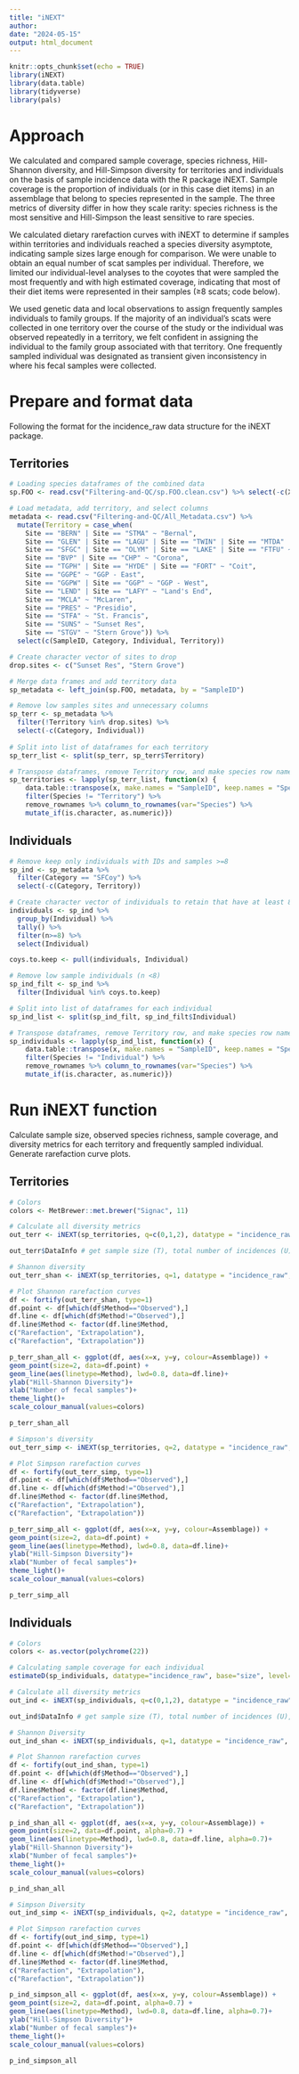 ```yaml
---
title: "iNEXT"
author: 
date: "2024-05-15"
output: html_document
---
```


```r
knitr::opts_chunk$set(echo = TRUE)
library(iNEXT)
library(data.table)
library(tidyverse)
library(pals)
```

# Approach

We calculated and compared sample coverage, species richness, Hill-Shannon diversity, and Hill-Simpson diversity for territories and individuals on the basis of sample incidence data with the R package iNEXT. Sample coverage is the proportion of individuals (or in this case diet items) in an assemblage that belong to species represented in the sample. The three metrics of diversity differ in how they scale rarity: species richness is the most sensitive and Hill-Simpson the least sensitive to rare species. 

We calculated dietary rarefaction curves with iNEXT to determine if samples within territories and individuals reached a species diversity asymptote, indicating sample sizes large enough for comparison. We were unable to obtain an equal number of scat samples per individual. Therefore, we limited our individual-level analyses to the coyotes that were sampled the most frequently and with high estimated coverage, indicating that most of their diet items were represented in their samples (≥8 scats; code below). 

We used genetic data and local observations to assign frequently samples individuals to family groups. If the majority of an individual’s scats were collected in one territory over the course of the study or the individual was observed repeatedly in a territory, we felt confident in assigning the individual to the family group associated with that territory. One frequently sampled individual was designated as transient given inconsistency in where his fecal samples were collected.

# Prepare and format data

Following the format for the incidence_raw data structure for the iNEXT package.

## Territories

```r
# Loading species dataframes of the combined data
sp.FOO <- read.csv("Filtering-and-QC/sp.FOO.clean.csv") %>% select(-c(X))

# Load metadata, add territory, and select columns
metadata <- read.csv("Filtering-and-QC/All_Metadata.csv") %>% 
  mutate(Territory = case_when(
    Site == "BERN" | Site == "STMA" ~ "Bernal",
    Site == "GLEN" | Site == "LAGU" | Site == "TWIN" | Site == "MTDA" | Site == "GGHP" ~ "Glen",
    Site == "SFGC" | Site == "OLYM" | Site == "LAKE" | Site == "FTFU" ~ "Merced",
    Site == "BVP" | Site == "CHP" ~ "Corona",
    Site == "TGPH" | Site == "HYDE" | Site == "FORT" ~ "Coit",
    Site == "GGPE" ~ "GGP - East",
    Site == "GGPW" | Site == "GGP" ~ "GGP - West",
    Site == "LEND" | Site == "LAFY" ~ "Land's End",
    Site == "MCLA" ~ "McLaren",
    Site == "PRES" ~ "Presidio",
    Site == "STFA" ~ "St. Francis",
    Site == "SUNS" ~ "Sunset Res",
    Site == "STGV" ~ "Stern Grove")) %>% 
  select(c(SampleID, Category, Individual, Territory))

# Create character vector of sites to drop
drop.sites <- c("Sunset Res", "Stern Grove")

# Merge data frames and add territory data
sp_metadata <- left_join(sp.FOO, metadata, by = "SampleID")

# Remove low samples sites and unnecessary columns
sp_terr <- sp_metadata %>% 
  filter(!Territory %in% drop.sites) %>% 
  select(-c(Category, Individual))
  
# Split into list of dataframes for each territory
sp_terr_list <- split(sp_terr, sp_terr$Territory)

# Transpose dataframes, remove Territory row, and make species row names
sp_territories <- lapply(sp_terr_list, function(x) {
    data.table::transpose(x, make.names = "SampleID", keep.names = "Species") %>% 
    filter(Species != "Territory") %>% 
    remove_rownames %>% column_to_rownames(var="Species") %>% 
    mutate_if(is.character, as.numeric)})
```

## Individuals

```r
# Remove keep only individuals with IDs and samples >=8
sp_ind <- sp_metadata %>% 
  filter(Category == "SFCoy") %>% 
  select(-c(Category, Territory))

# Create character vector of individuals to retain that have at least 8 scats
individuals <- sp_ind %>% 
  group_by(Individual) %>% 
  tally() %>% 
  filter(n>=8) %>% 
  select(Individual)

coys.to.keep <- pull(individuals, Individual)

# Remove low sample individuals (n <8)
sp_ind_filt <- sp_ind %>% 
  filter(Individual %in% coys.to.keep)

# Split into list of dataframes for each individual
sp_ind_list <- split(sp_ind_filt, sp_ind_filt$Individual)

# Transpose dataframes, remove Territory row, and make species row names
sp_individuals <- lapply(sp_ind_list, function(x) {
    data.table::transpose(x, make.names = "SampleID", keep.names = "Species") %>% 
    filter(Species != "Individual") %>% 
    remove_rownames %>% column_to_rownames(var="Species") %>% 
    mutate_if(is.character, as.numeric)})
```

# Run iNEXT function

Calculate sample size, observed species richness, sample coverage, and diversity metrics for each territory and frequently sampled individual. Generate rarefaction curve plots.

## Territories

```r
# Colors
colors <- MetBrewer::met.brewer("Signac", 11)

# Calculate all diversity metrics
out_terr <- iNEXT(sp_territories, q=c(0,1,2), datatype = "incidence_raw", endpoint=200)

out_terr$DataInfo # get sample size (T), total number of incidences (U), observed species richness (S.obs), and sample coverage (SC) for each territory

# Shannon diversity
out_terr_shan <- iNEXT(sp_territories, q=1, datatype = "incidence_raw", endpoint=200)

# Plot Shannon rarefaction curves
df <- fortify(out_terr_shan, type=1)
df.point <- df[which(df$Method=="Observed"),]
df.line <- df[which(df$Method!="Observed"),]
df.line$Method <- factor(df.line$Method,
c("Rarefaction", "Extrapolation"),
c("Rarefaction", "Extrapolation"))

p_terr_shan_all <- ggplot(df, aes(x=x, y=y, colour=Assemblage)) +
geom_point(size=2, data=df.point) +
geom_line(aes(linetype=Method), lwd=0.8, data=df.line)+
ylab("Hill-Shannon Diversity")+
xlab("Number of fecal samples")+
theme_light()+
scale_colour_manual(values=colors)

p_terr_shan_all

# Simpson's diversity
out_terr_simp <- iNEXT(sp_territories, q=2, datatype = "incidence_raw", endpoint = 200)

# Plot Simpson rarefaction curves
df <- fortify(out_terr_simp, type=1)
df.point <- df[which(df$Method=="Observed"),]
df.line <- df[which(df$Method!="Observed"),]
df.line$Method <- factor(df.line$Method,
c("Rarefaction", "Extrapolation"),
c("Rarefaction", "Extrapolation"))

p_terr_simp_all <- ggplot(df, aes(x=x, y=y, colour=Assemblage)) +
geom_point(size=2, data=df.point) +
geom_line(aes(linetype=Method), lwd=0.8, data=df.line)+
ylab("Hill-Simpson Diversity")+
xlab("Number of fecal samples")+
theme_light()+
scale_colour_manual(values=colors)

p_terr_simp_all
```

## Individuals

```r
# Colors
colors <- as.vector(polychrome(22))

# Calculating sample coverage for each individual
estimateD(sp_individuals, datatype="incidence_raw", base="size", level=8, q=0)

# Calculate all diversity metrics
out_ind <- iNEXT(sp_individuals, q=c(0,1,2), datatype = "incidence_raw", endpoint=200)

out_ind$DataInfo # get sample size (T), total number of incidences (U), observed species richness (S.obs), and sample coverage (SC) for each individual

# Shannon Diversity
out_ind_shan <- iNEXT(sp_individuals, q=1, datatype = "incidence_raw", endpoint=50)

# Plot Shannon rarefaction curves
df <- fortify(out_ind_shan, type=1)
df.point <- df[which(df$Method=="Observed"),]
df.line <- df[which(df$Method!="Observed"),]
df.line$Method <- factor(df.line$Method,
c("Rarefaction", "Extrapolation"),
c("Rarefaction", "Extrapolation"))

p_ind_shan_all <- ggplot(df, aes(x=x, y=y, colour=Assemblage)) +
geom_point(size=2, data=df.point, alpha=0.7) +
geom_line(aes(linetype=Method), lwd=0.8, data=df.line, alpha=0.7)+
ylab("Hill-Shannon Diversity")+
xlab("Number of fecal samples")+
theme_light()+
scale_colour_manual(values=colors)

p_ind_shan_all

# Simpson Diversity
out_ind_simp <- iNEXT(sp_individuals, q=2, datatype = "incidence_raw", endpoint=50)

# Plot Simpson rarefaction curves
df <- fortify(out_ind_simp, type=1)
df.point <- df[which(df$Method=="Observed"),]
df.line <- df[which(df$Method!="Observed"),]
df.line$Method <- factor(df.line$Method,
c("Rarefaction", "Extrapolation"),
c("Rarefaction", "Extrapolation"))

p_ind_simpson_all <- ggplot(df, aes(x=x, y=y, colour=Assemblage)) +
geom_point(size=2, data=df.point, alpha=0.7) +
geom_line(aes(linetype=Method), lwd=0.8, data=df.line, alpha=0.7)+
ylab("Hill-Simpson Diversity")+
xlab("Number of fecal samples")+
theme_light()+
scale_colour_manual(values=colors)

p_ind_simpson_all
```
